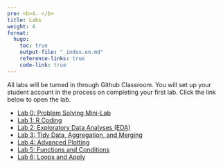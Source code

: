 ```yaml
---
pre: <b>4. </b>
title: Labs
weight: 4
format:
  hugo:
    toc: true
    output-file: "_index.en.md"
    reference-links: true
    code-link: true
---
```


All labs will be turned in through Github Classroom. You will set up your student account in the process on completing your first lab. Click the link below to open the lab.

* [Lab 0: Problem Solving Mini-Lab](/intro_to_data_science_reader/labs/lab_0/lab_0.html)
* [Lab 1: R Coding](/intro_to_data_science_reader/labs/lab_1/lab-1-r-coding.html)
* [Lab 2: Exploratory Data Analyses (EDA)](/intro_to_data_science_reader/labs/lab_2/lab-2-eda.html)
* [Lab 3: Tidy Data, Aggregation, and Merging](/intro_to_data_science_reader/labs/lab_3/lab-3-tidy-agg-merge.html)
* [Lab 4: Advanced Plotting](/intro_to_data_science_reader/labs/lab_4/lab-4-adv-plotting.html)
* [Lab 5: Functions and Conditions](/intro_to_data_science_reader/labs/lab_5/lab-5-functions-conditions.html)
* [Lab 6: Loops and Apply](/intro_to_data_science_reader/labs/lab_6/lab-6-loops-and-apply.html)